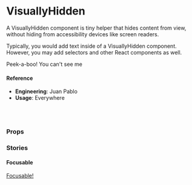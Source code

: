
<Meta
  title="Utilities/UI Convenience/VisuallyHidden"
  component={VisuallyHidden}
/>

# VisuallyHidden

A VisuallyHidden component is tiny helper that hides content from view, without hiding from accessibility devices like screen readers.

Typically, you would add text inside of a VisuallyHidden component. However, you may add selectors and other React components as well.

<Canvas>
  <Story name="default">
    <VisuallyHidden>Peek-a-boo! You can't see me</VisuallyHidden>
  </Story>
</Canvas>

#### Reference

- **Engineering**: Juan Pablo
- **Usage**: Everywhere

<br />
<br />

### Props

<ArgsTable of={VisuallyHidden} />

### Stories

#### Focusable

<Canvas>
  <Story name="with content">
    <VisuallyHidden focusable>
      <a href="#">Focusable!</a>
    </VisuallyHidden>
  </Story>
</Canvas>
